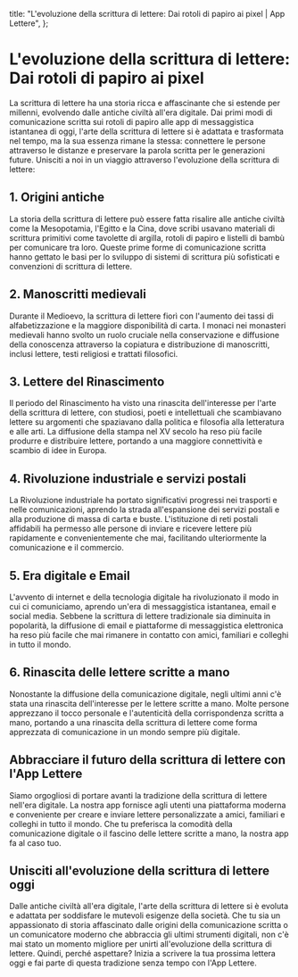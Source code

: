 
  title: "L'evoluzione della scrittura di lettere: Dai rotoli di papiro ai pixel | App Lettere",
};

# L'evoluzione della scrittura di lettere: Dai rotoli di papiro ai pixel

<MdxImage src="/blog/evolution-letter-writing.jpg" alt="Evoluzione della scrittura di lettere" width={800} height={700} />

La scrittura di lettere ha una storia ricca e affascinante che si estende per millenni, evolvendo dalle antiche civiltà all'era digitale. Dai primi modi di comunicazione scritta sui rotoli di papiro alle app di messaggistica istantanea di oggi, l'arte della scrittura di lettere si è adattata e trasformata nel tempo, ma la sua essenza rimane la stessa: connettere le persone attraverso le distanze e preservare la parola scritta per le generazioni future. Unisciti a noi in un viaggio attraverso l'evoluzione della scrittura di lettere:

## 1. Origini antiche

La storia della scrittura di lettere può essere fatta risalire alle antiche civiltà come la Mesopotamia, l'Egitto e la Cina, dove scribi usavano materiali di scrittura primitivi come tavolette di argilla, rotoli di papiro e listelli di bambù per comunicare tra loro. Queste prime forme di comunicazione scritta hanno gettato le basi per lo sviluppo di sistemi di scrittura più sofisticati e convenzioni di scrittura di lettere.

## 2. Manoscritti medievali

Durante il Medioevo, la scrittura di lettere fiorì con l'aumento dei tassi di alfabetizzazione e la maggiore disponibilità di carta. I monaci nei monasteri medievali hanno svolto un ruolo cruciale nella conservazione e diffusione della conoscenza attraverso la copiatura e distribuzione di manoscritti, inclusi lettere, testi religiosi e trattati filosofici.

## 3. Lettere del Rinascimento

Il periodo del Rinascimento ha visto una rinascita dell'interesse per l'arte della scrittura di lettere, con studiosi, poeti e intellettuali che scambiavano lettere su argomenti che spaziavano dalla politica e filosofia alla letteratura e alle arti. La diffusione della stampa nel XV secolo ha reso più facile produrre e distribuire lettere, portando a una maggiore connettività e scambio di idee in Europa.

## 4. Rivoluzione industriale e servizi postali

La Rivoluzione industriale ha portato significativi progressi nei trasporti e nelle comunicazioni, aprendo la strada all'espansione dei servizi postali e alla produzione di massa di carta e buste. L'istituzione di reti postali affidabili ha permesso alle persone di inviare e ricevere lettere più rapidamente e convenientemente che mai, facilitando ulteriormente la comunicazione e il commercio.

## 5. Era digitale e Email

L'avvento di internet e della tecnologia digitale ha rivoluzionato il modo in cui ci comuniciamo, aprendo un'era di messaggistica istantanea, email e social media. Sebbene la scrittura di lettere tradizionale sia diminuita in popolarità, la diffusione di email e piattaforme di messaggistica elettronica ha reso più facile che mai rimanere in contatto con amici, familiari e colleghi in tutto il mondo.

## 6. Rinascita delle lettere scritte a mano

Nonostante la diffusione della comunicazione digitale, negli ultimi anni c'è stata una rinascita dell'interesse per le lettere scritte a mano. Molte persone apprezzano il tocco personale e l'autenticità della corrispondenza scritta a mano, portando a una rinascita della scrittura di lettere come forma apprezzata di comunicazione in un mondo sempre più digitale.

## Abbracciare il futuro della scrittura di lettere con l'App Lettere

Siamo orgogliosi di portare avanti la tradizione della scrittura di lettere nell'era digitale. La nostra app fornisce agli utenti una piattaforma moderna e conveniente per creare e inviare lettere personalizzate a amici, familiari e colleghi in tutto il mondo. Che tu preferisca la comodità della comunicazione digitale o il fascino delle lettere scritte a mano, la nostra app fa al caso tuo.

## Unisciti all'evoluzione della scrittura di lettere oggi

Dalle antiche civiltà all'era digitale, l'arte della scrittura di lettere si è evoluta e adattata per soddisfare le mutevoli esigenze della società. Che tu sia un appassionato di storia affascinato dalle origini della comunicazione scritta o un comunicatore moderno che abbraccia gli ultimi strumenti digitali, non c'è mai stato un momento migliore per unirti all'evoluzione della scrittura di lettere. Quindi, perché aspettare? Inizia a scrivere la tua prossima lettera oggi e fai parte di questa tradizione senza tempo con l'App Lettere.
